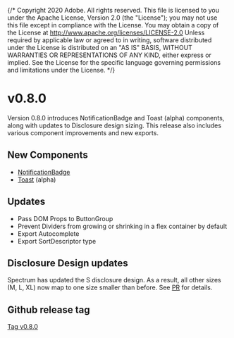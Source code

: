 {/* Copyright 2020 Adobe. All rights reserved.
This file is licensed to you under the Apache License, Version 2.0 (the "License");
you may not use this file except in compliance with the License. You may obtain a copy
of the License at http://www.apache.org/licenses/LICENSE-2.0
Unless required by applicable law or agreed to in writing, software distributed under
the License is distributed on an "AS IS" BASIS, WITHOUT WARRANTIES OR REPRESENTATIONS
OF ANY KIND, either express or implied. See the License for the specific language
governing permissions and limitations under the License. */}




# v0.8.0
<Time date={date} />

Version 0.8.0 introduces NotificationBadge and Toast (alpha) components, along with updates to Disclosure design sizing. This release also includes various component improvements and new exports.

## New Components

* [NotificationBadge](../ActionButton.html#notification-badges)
* [Toast](../Toast.html) (alpha)

## Updates

* Pass DOM Props to ButtonGroup
* Prevent Dividers from growing or shrinking in a flex container by default
* Export Autocomplete
* Export SortDescriptor type

## Disclosure Design updates
Spectrum has updated the S disclosure design. As a result, all other sizes (M, L, XL) now map to one size smaller than before. See [PR](https://github.com/adobe/react-spectrum/pull/8006) for details.

## Github release tag

[Tag v0.8.0](https://github.com/adobe/react-spectrum/releases/tag/%40react-spectrum%2Fs2%400.8.0)
